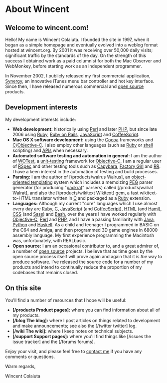 = About Wincent =

== Welcome to wincent.com! ==

Hello! My name is Wincent Colaiuta. I founded the site in 1997, when it began as a simple homepage and eventually evolved into a weblog format hosted at wincent.org. By 2001 it was receiving over 50,000 daily visits; significant traffic by the standards of the day. On the strength of this success I obtained work as a paid columnist for both the Mac Observer and WebMonkey, before starting work as an independent programmer.

In November 2002, I publicly released my first commercial application, [http://synergy.wincent.com/ Synergy], an innovative iTunes menu bar controller and hot key interface. Since then, I have released numerous commercial and [[open source]] products.

== Development interests ==

My development interests include:

* '''Web development:''' historically using [[Perl]] and later [[PHP]], but since late 2006 using [[Ruby]], [[Ruby on Rails]], [[JavaScript]] and [[CoffeeScript]].
* '''Mac OS X software development:''' using the [[Cocoa]] frameworks and [[C]]/[[Objective-C]]. I also employ other languages (such as [[Ruby]] or [[shell]] scripting) and [[APIs]] when necessary.
* '''Automated software testing and automation in general:''' I am the author of [http://test.wincent.com/ WOTest], a [[unit-testing]] framework for [[Objective-C]]. I am a regular user of [[RSpec]] and other testing tools such as [[Capybara]], [[Factory Girl]] and [[RR]]. I have a keen interest in the automation of testing and build processes.
* '''Parsing:''' I am the author of [/products/walrus Walrus], an [[object-oriented templating]] system which includes a memoizing [[PEG]] parser generator (for producing "[[packrat]]" parsers) called [/products/walrat Walrat], and also the [/products/wikitext Wikitext] gem, a fast wikitext-to-HTML translator written in [[C]] and packaged as a [[Ruby]] extension.
* '''Languages:''' Although my current "core" languages which I use almost every day are [[Ruby]], [[C]], [[JavaScript]] (and [[CoffeeScript]]), [[HTML]] (and [[Haml]]), [[CSS]] (and [[Sass]]) and [[Bash]], over the years I have worked regularly with [[Objective-C]], [[Perl]] and [[PHP]], and I have a passing familiarity with [[Java]], [[Python]] and [[Haskell]]. As a child and teenager I programmed in BASIC on the C64 and Amiga, and then programmed 3D game engines in 68000 assembly language. My first experience programming the Macintosh was, unfortunately, with REALbasic.
* '''Open source:''' I am an occasional contributor to, and a great admirer of, a number of [[open source]] projects. I believe that as time goes by the open source process itself will prove again and again that it is ''the'' way to produce software. I've released the source code for a number of my products and intend to continually reduce the proportion of my codebases that remains closed.

== On this site ==

You'll find a number of resources that I hope will be useful:

* '''[/products Product pages]:''' where you can find information about all of my products.
* '''[/blog The blog]:''' where I post articles on things related to development and make announcements; see also the [/twitter twitter] log.
* '''[/wiki The wiki]:''' where I keep notes on technical subjects.
* '''[/support Support pages]:''' where you'll find things like [/issues the issue tracker] and the [/forums forums].

Enjoy your visit, and please feel free to [mailto:win@wincent.com contact me] if you have any comments or questions.

Warm regards,

Wincent Colaiuta
